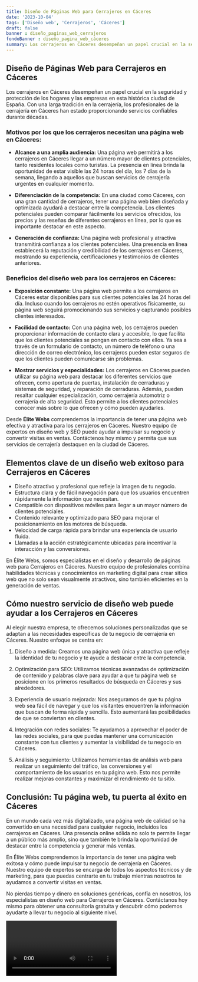 ```yaml
---
title: Diseño de Páginas Web para Cerrajeros en Cáceres
date: '2023-10-04'
tags: ['Diseño web', 'Cerrajeros', 'Cáceres']
draft: false
banner : diseño_paginas_web_cerrajeros
fondoBanner : diseño_pagina_web_cáceres
summary: Los cerrajeros en Cáceres desempeñan un papel crucial en la seguridad y protección de los hogares y las empresas en esta histórica ciudad de España. Con una larga tradición en la cerrajería, los profesionales de la cerrajería en Cáceres han estado proporcionando servicios confiables durante décadas.
---
```


## **Diseño de Páginas Web para Cerrajeros en Cáceres**

Los cerrajeros en Cáceres desempeñan un papel crucial en la seguridad y protección de los hogares y las empresas en esta histórica ciudad de España. Con una larga tradición en la cerrajería, los profesionales de la cerrajería en Cáceres han estado proporcionando servicios confiables durante décadas.

### **Motivos por los que los cerrajeros necesitan una página web en Cáceres:**

- **Alcance a una amplia audiencia:** Una página web permitirá a los cerrajeros en Cáceres llegar a un número mayor de clientes potenciales, tanto residentes locales como turistas. La presencia en línea brinda la oportunidad de estar visible las 24 horas del día, los 7 días de la semana, llegando a aquellos que buscan servicios de cerrajería urgentes en cualquier momento.

- **Diferenciación de la competencia:** En una ciudad como Cáceres, con una gran cantidad de cerrajeros, tener una página web bien diseñada y optimizada ayudará a destacar entre la competencia. Los clientes potenciales pueden comparar fácilmente los servicios ofrecidos, los precios y las reseñas de diferentes cerrajeros en línea, por lo que es importante destacar en este aspecto.

- **Generación de confianza:** Una página web profesional y atractiva transmitirá confianza a los clientes potenciales. Una presencia en línea establecerá la reputación y credibilidad de los cerrajeros en Cáceres, mostrando su experiencia, certificaciones y testimonios de clientes anteriores.

### **Beneficios del diseño web para los cerrajeros en Cáceres:**

- **Exposición constante:** Una página web permite a los cerrajeros en Cáceres estar disponibles para sus clientes potenciales las 24 horas del día. Incluso cuando los cerrajeros no estén operativos físicamente, su página web seguirá promocionando sus servicios y capturando posibles clientes interesados.

- **Facilidad de contacto:** Con una página web, los cerrajeros pueden proporcionar información de contacto clara y accesible, lo que facilita que los clientes potenciales se pongan en contacto con ellos. Ya sea a través de un formulario de contacto, un número de teléfono o una dirección de correo electrónico, los cerrajeros pueden estar seguros de que los clientes pueden comunicarse sin problemas.

- **Mostrar servicios y especialidades:** Los cerrajeros en Cáceres pueden utilizar su página web para destacar los diferentes servicios que ofrecen, como apertura de puertas, instalación de cerraduras y sistemas de seguridad, y reparación de cerraduras. Además, pueden resaltar cualquier especialización, como cerrajería automotriz o cerrajería de alta seguridad. Esto permite a los clientes potenciales conocer más sobre lo que ofrecen y cómo pueden ayudarles.

Desde **Élite Webs** comprendemos la importancia de tener una página web efectiva y atractiva para los cerrajeros en Cáceres. Nuestro equipo de expertos en diseño web y SEO puede ayudar a impulsar su negocio y convertir visitas en ventas. Contáctenos hoy mismo y permita que sus servicios de cerrajería destaquen en la ciudad de Cáceres.

<GifSeo />

<Cta />

## Elementos clave de un diseño web exitoso para Cerrajeros en Cáceres

- Diseño atractivo y profesional que refleje la imagen de tu negocio.
- Estructura clara y de fácil navegación para que los usuarios encuentren rápidamente la información que necesitan.
- Compatible con dispositivos móviles para llegar a un mayor número de clientes potenciales.
- Contenido relevante y optimizado para SEO para mejorar el posicionamiento en los motores de búsqueda.
- Velocidad de carga rápida para brindar una experiencia de usuario fluida.
- Llamadas a la acción estratégicamente ubicadas para incentivar la interacción y las conversiones.

En Élite Webs, somos especialistas en el diseño y desarrollo de páginas web para Cerrajeros en Cáceres. Nuestro equipo de profesionales combina habilidades técnicas y conocimientos en marketing digital para crear sitios web que no solo sean visualmente atractivos, sino también eficientes en la generación de ventas.

## Cómo nuestro servicio de diseño web puede ayudar a los Cerrajeros en Cáceres

Al elegir nuestra empresa, te ofrecemos soluciones personalizadas que se adaptan a las necesidades específicas de tu negocio de cerrajería en Cáceres. Nuestro enfoque se centra en:

1. Diseño a medida: Creamos una página web única y atractiva que refleje la identidad de tu negocio y te ayude a destacar entre la competencia.

2. Optimización para SEO: Utilizamos técnicas avanzadas de optimización de contenido y palabras clave para ayudar a que tu página web se posicione en los primeros resultados de búsqueda en Cáceres y sus alrededores.

3. Experiencia de usuario mejorada: Nos aseguramos de que tu página web sea fácil de navegar y que los visitantes encuentren la información que buscan de forma rápida y sencilla. Esto aumentará las posibilidades de que se conviertan en clientes.

4. Integración con redes sociales: Te ayudamos a aprovechar el poder de las redes sociales, para que puedas mantener una comunicación constante con tus clientes y aumentar la visibilidad de tu negocio en Cáceres.

5. Análisis y seguimiento: Utilizamos herramientas de análisis web para realizar un seguimiento del tráfico, las conversiones y el comportamiento de los usuarios en tu página web. Esto nos permite realizar mejoras constantes y maximizar el rendimiento de tu sitio.

## Conclusión: Tu página web, tu puerta al éxito en Cáceres

En un mundo cada vez más digitalizado, una página web de calidad se ha convertido en una necesidad para cualquier negocio, incluidos los cerrajeros en Cáceres. Una presencia online sólida no solo te permite llegar a un público más amplio, sino que también te brinda la oportunidad de destacar entre la competencia y generar más ventas.

En Élite Webs comprendemos la importancia de tener una página web exitosa y cómo puede impulsar tu negocio de cerrajería en Cáceres. Nuestro equipo de expertos se encarga de todos los aspectos técnicos y de marketing, para que puedas centrarte en tu trabajo mientras nosotros te ayudamos a convertir visitas en ventas.

No pierdas tiempo y dinero en soluciones genéricas, confía en nosotros, los especialistas en diseño web para Cerrajeros en Cáceres. Contáctanos hoy mismo para obtener una consultoría gratuita y descubrir cómo podemos ayudarte a llevar tu negocio al siguiente nivel.

<Video />

<CtaBot job='Cerrajeros' city='Cáceres'/>

<Gmaps query='Cáceres+españa+maps' />